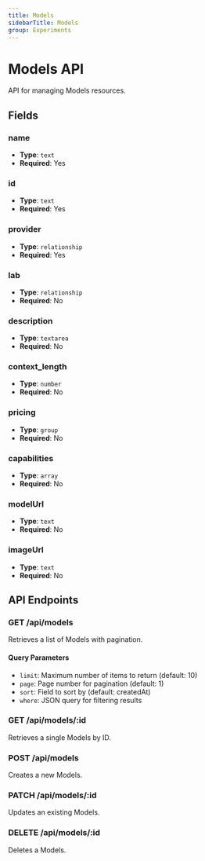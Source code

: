 ```yaml
---
title: Models
sidebarTitle: Models
group: Experiments
---
```


# Models API

API for managing Models resources.

## Fields

### name

- **Type**: `text`
- **Required**: Yes

### id

- **Type**: `text`
- **Required**: Yes

### provider

- **Type**: `relationship`
- **Required**: Yes

### lab

- **Type**: `relationship`
- **Required**: No

### description

- **Type**: `textarea`
- **Required**: No

### context_length

- **Type**: `number`
- **Required**: No

### pricing

- **Type**: `group`
- **Required**: No

### capabilities

- **Type**: `array`
- **Required**: No

### modelUrl

- **Type**: `text`
- **Required**: No

### imageUrl

- **Type**: `text`
- **Required**: No

## API Endpoints

### GET /api/models

Retrieves a list of Models with pagination.

#### Query Parameters

- `limit`: Maximum number of items to return (default: 10)
- `page`: Page number for pagination (default: 1)
- `sort`: Field to sort by (default: createdAt)
- `where`: JSON query for filtering results

### GET /api/models/:id

Retrieves a single Models by ID.

### POST /api/models

Creates a new Models.

### PATCH /api/models/:id

Updates an existing Models.

### DELETE /api/models/:id

Deletes a Models.
